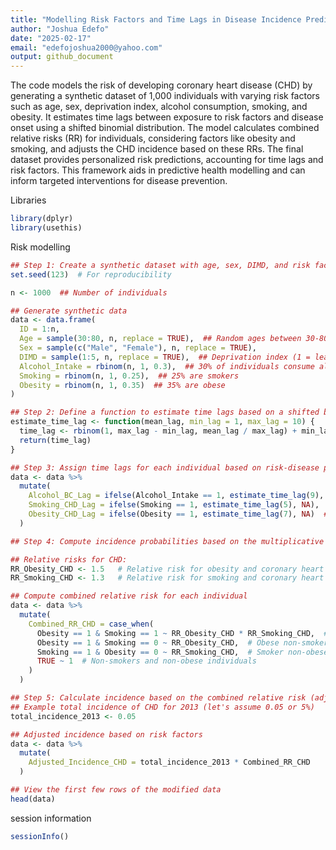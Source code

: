 ---
title: "Modelling Risk Factors and Time Lags in Disease Incidence Prediction"
author: "Joshua Edefo"
date: "2025-02-17"
email: "edefojoshua2000@yahoo.com"
output: github_document
---
The code models the risk of developing coronary heart disease (CHD) by generating a synthetic dataset of 1,000 individuals with varying risk factors such as age, sex, deprivation index, alcohol consumption, smoking, and obesity. It estimates time lags between exposure to risk factors and disease onset using a shifted binomial distribution. The model calculates combined relative risks (RR) for individuals, considering factors like obesity and smoking, and adjusts the CHD incidence based on these RRs. The final dataset provides personalized risk predictions, accounting for time lags and risk factors. This framework aids in predictive health modelling and can inform targeted interventions for disease prevention.

Libraries
```{r a, message=FALSE}
library(dplyr)
library(usethis)
```

Risk modelling
```{r b}
## Step 1: Create a synthetic dataset with age, sex, DIMD, and risk factors
set.seed(123)  # For reproducibility

n <- 1000  ## Number of individuals

## Generate synthetic data
data <- data.frame(
  ID = 1:n,
  Age = sample(30:80, n, replace = TRUE),  ## Random ages between 30-80
  Sex = sample(c("Male", "Female"), n, replace = TRUE),
  DIMD = sample(1:5, n, replace = TRUE),  ## Deprivation index (1 = least deprived, 5 = most deprived)
  Alcohol_Intake = rbinom(n, 1, 0.3),  ## 30% of individuals consume alcohol
  Smoking = rbinom(n, 1, 0.25),  ## 25% are smokers
  Obesity = rbinom(n, 1, 0.35)  ## 35% are obese
)

## Step 2: Define a function to estimate time lags based on a shifted binomial distribution
estimate_time_lag <- function(mean_lag, min_lag = 1, max_lag = 10) {
  time_lag <- rbinom(1, max_lag - min_lag, mean_lag / max_lag) + min_lag
  return(time_lag)
}

## Step 3: Assign time lags for each individual based on risk-disease pairs
data <- data %>%
  mutate(
    Alcohol_BC_Lag = ifelse(Alcohol_Intake == 1, estimate_time_lag(9), NA),  ## 9-year mean lag for alcohol and breast cancer
    Smoking_CHD_Lag = ifelse(Smoking == 1, estimate_time_lag(5), NA),  ## 5-year mean lag for smoking and CHD
    Obesity_CHD_Lag = ifelse(Obesity == 1, estimate_time_lag(7), NA)  ## 7-year mean lag for obesity and CHD
  )

## Step 4: Compute incidence probabilities based on the multiplicative risk model

## Relative risks for CHD:
RR_Obesity_CHD <- 1.5   # Relative risk for obesity and coronary heart disease
RR_Smoking_CHD <- 1.3   # Relative risk for smoking and coronary heart disease

## Compute combined relative risk for each individual
data <- data %>%
  mutate(
    Combined_RR_CHD = case_when(
      Obesity == 1 & Smoking == 1 ~ RR_Obesity_CHD * RR_Smoking_CHD,  # Obese smoker
      Obesity == 1 & Smoking == 0 ~ RR_Obesity_CHD,  # Obese non-smoker
      Smoking == 1 & Obesity == 0 ~ RR_Smoking_CHD,  # Smoker non-obese
      TRUE ~ 1  # Non-smokers and non-obese individuals
    )
  )

## Step 5: Calculate incidence based on the combined relative risk (adjusted for 2013 baseline incidence)
## Example total incidence of CHD for 2013 (let's assume 0.05 or 5%)
total_incidence_2013 <- 0.05

## Adjusted incidence based on risk factors
data <- data %>%
  mutate(
    Adjusted_Incidence_CHD = total_incidence_2013 * Combined_RR_CHD
  )

## View the first few rows of the modified data
head(data)


```

session information

```{r c, echo=FALSE}
sessionInfo()

```
